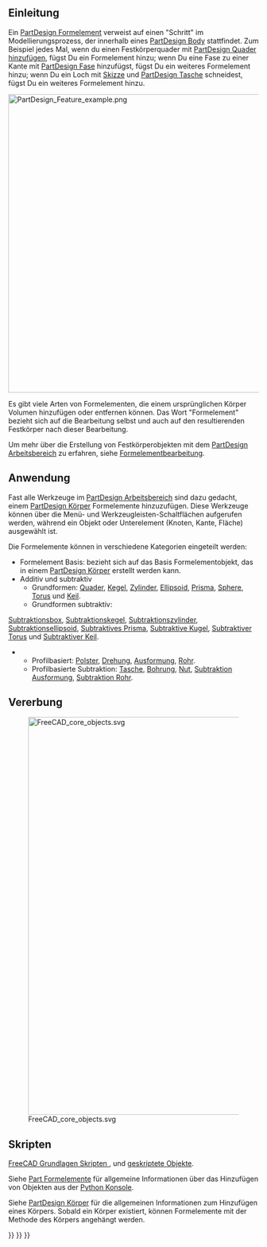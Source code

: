 <languages/>

<span id="Introduction"></span>
==Einleitung==

Ein [[PartDesign Feature/de|PartDesign Formelement]] verweist auf einen "Schritt" im Modellierungsprozess, der innerhalb eines [[PartDesign Body|PartDesign Body]] stattfindet.
Zum Beispiel jedes Mal, wenn du einen Festkörperquader mit [[PartDesign AdditiveBox/de|PartDesign Quader hinzufügen]], fügst Du ein Formelement hinzu; 
wenn Du eine Fase zu einer Kante mit [[PartDesign Chamfer/de|PartDesign Fase]] hinzufügst, fügst Du 
ein weiteres Formelement hinzu; wenn Du ein Loch mit [[Sketch/de|Skizze]] und [[PartDesign Pocket/de|PartDesign Tasche]] schneidest, fügst Du ein weiteres Formelement hinzu.

[[File:PartDesign_Feature_example.png|600px]]
{{Caption|Featurebearbeitung ein einem  [[PartDesign_Body|PartDesign Body]] mit drei aufeinanderfolgenden Features}}

Es gibt viele Arten von Formelementen, die einem ursprünglichen Körper Volumen hinzufügen oder entfernen können. Das Wort "Formelement" bezieht sich auf die Bearbeitung selbst und auch auf den resultierenden Festkörper nach dieser Bearbeitung.

Um mehr über die Erstellung von Festkörperobjekten mit dem [[PartDesign Workbench/de|PartDesign Arbeitsbereich]] zu erfahren, siehe [[feature editing/de|Formelementbearbeitung]].

<span id="Usage"></span>
== Anwendung ==

Fast alle Werkzeuge im [[PartDesign Workbench/de|PartDesign Arbeitsbereich]] sind dazu gedacht, einem [[PartDesign Body/de|PartDesign Körper]] Formelemente hinzuzufügen. Diese Werkzeuge können über die Menü- und Werkzeugleisten-Schaltflächen aufgerufen werden, während ein Objekt oder Unterelement (Knoten, Kante, Fläche) ausgewählt ist.

Die Formelemente können in verschiedene Kategorien eingeteilt werden:
* Formelement Basis: bezieht sich auf das Basis Formelementobjekt, das in einem [[PartDesign Body/de|PartDesign Körper]] erstellt werden kann.
* Additiv und subtraktiv
** Grundformen: [[PartDesign_AdditiveBox/de|Quader]], [[PartDesign_AdditiveCone/de|Kegel]],  [[PartDesign_AdditiveCylinder/de|Zylinder]], [[PartDesign_AdditiveEllipsoid/de|Ellipsoid]], [[PartDesign_AdditivePrism/de|Prisma]], [[PartDesign_AdditiveSphere/de|Sphere]], [[PartDesign_AdditiveTorus/de|Torus]] und [[PartDesign_AdditiveWedge/de|Keil]].
** Grundformen subtraktiv: 
[[PartDesign_SubtractiveBox/de|Subtraktionsbox]], [[PartDesign_SubtractiveCone/de|Subtraktionskegel]], [[PartDesign_SubtractiveCylinder/de|Subtraktionszylinder]], [[PartDesign_SubtractiveEllipsoid/de|Subtraktionsellipsoid]], [[PartDesign_SubtractivePrism/de|Subtraktives Prisma]], [[PartDesign_SubtractiveSphere/de|Subtraktive Kugel]], [[PartDesign_SubtractiveTorus/de|Subtraktiver Torus]] und [[PartDesign_SubtractiveWedge/de|Subtraktiver Keil]].
** Profilbasiert: [[PartDesign_Pad/de|Polster]], [[PartDesign_Revolution/de|Drehung]], [[PartDesign_AdditiveLoft/de|Ausformung]], [[PartDesign_AdditivePipe/de|Rohr]].
** Profilbasierte Subtraktion: [[PartDesign_Pocket/de|Tasche]], [[PartDesign_Hole/de|Bohrung]], [[PartDesign_Groove/de|Nut]], [[PartDesign_SubtractiveLoft/de|Subtraktion Ausformung]], [[PartDesign_SubtractivePipe/de|Subtraktion Rohr]].

<span id="Inheritance"></span>
== Vererbung ==

[[File:FreeCAD_core_objects.svg|800px]]

{{Caption|Vereinfachtes Diagramm der Beziehungen zwischen den Kernobjekten im Programm. Die {{incode|PartDesign::Formelement}} Objekte werden zum Aufbau parametrischer 3D Körper verwendet und sind somit vom Basisobjekt {{incode|Part::Formelement}} abgeleitet.}}

<span id="Scripting"></span>
== Skripten==

{{Emphasis|Siehe auch:}} [[FreeCAD Scripting Basics/de|FreeCAD Grundlagen Skripten ]], und [[scripted objects/de|geskriptete Objekte]].

Siehe [[Part_Feature/de|Part Formelemente]] für allgemeine Informationen über das Hinzufügen von Objekten aus der [[Python console/de|Python Konsole]].

Siehe [[PartDesign Body/de|PartDesign Körper]] für die allgemeinen Informationen zum Hinzufügen eines Körpers. Sobald ein Körper existiert, können Formelemente mit der Methode {{incode|addObject()}} des Körpers angehängt werden.

{{Code|code=
import FreeCAD as App

doc = App.newDocument()
obj = App.ActiveDocument.addObject('PartDesign::Body', 'Body')
obj.Label = "Custom label"

feature = App.ActiveDocument.addObject('PartDesign::AdditiveBox', 'Box')
feature.Width = 200
feature.Length = 300
feature.Height = 500
obj.addObject(feature)
App.ActiveDocument.recompute()

feature2 = App.ActiveDocument.addObject('PartDesign::SubtractiveBox', 'Box')
feature2.Width = 50
feature2.Length = 200
feature2.Height = 400
obj.addObject(feature2)
App.ActiveDocument.recompute()
}}

{{PartDesign Tools navi{{#translation:}}}}
{{Document objects navi{{#translation:}}}}
{{Userdocnavi{{#translation:}}}}